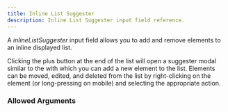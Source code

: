 ```yaml
---
title: Inline List Suggester
description: Inline List Suggester input field reference.
---
```



<InputFieldInfo type={InputFieldType.INLINE_LIST_SUGGESTER}></InputFieldInfo>

A _inlineListSuggester_ input field allows you to add and remove elements to an inline displayed list.

Clicking the plus button at the end of the list will open a suggester modal similar to the <InputFieldLink type={InputFieldType.LIST_SUGGESTER}></InputFieldLink> with which you can add a new element to the list.
Elements can be moved, edited, and deleted from the list by right-clicking on the element (or long-pressing on mobile) and selecting the appropriate action.

### Allowed Arguments

<InputFieldAllowedArguments type={InputFieldType.INLINE_LIST_SUGGESTER}></InputFieldAllowedArguments>

